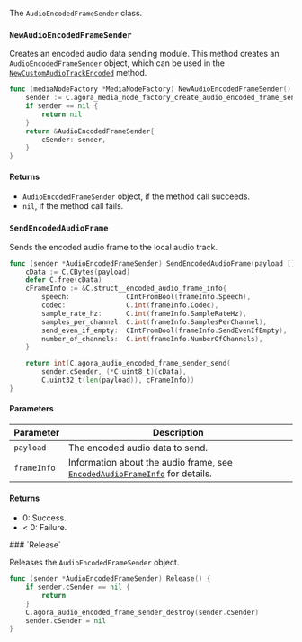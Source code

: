 The `AudioEncodedFrameSender` class.

### `NewAudioEncodedFrameSender`

Creates an encoded audio data sending module. This method creates an `AudioEncodedFrameSender` object, which can be used in the [`NewCustomAudioTrackEncoded`](#newcustomaudiotrackencoded) method.

```go
func (mediaNodeFactory *MediaNodeFactory) NewAudioEncodedFrameSender() *AudioEncodedFrameSender {
    sender := C.agora_media_node_factory_create_audio_encoded_frame_sender(mediaNodeFactory.cFactory)
    if sender == nil {
        return nil
    }
    return &AudioEncodedFrameSender{
        cSender: sender,
    }
}
```

#### Returns

- `AudioEncodedFrameSender` object, if the method call succeeds.
- `nil`, if the method call fails.

### `SendEncodedAudioFrame`

Sends the encoded audio frame to the local audio track.

```go
func (sender *AudioEncodedFrameSender) SendEncodedAudioFrame(payload []byte, frameInfo *EncodedAudioFrameInfo) int {
    cData := C.CBytes(payload)
    defer C.free(cData)
    cFrameInfo := &C.struct__encoded_audio_frame_info{
        speech:              CIntFromBool(frameInfo.Speech),
        codec:               C.int(frameInfo.Codec),
        sample_rate_hz:      C.int(frameInfo.SampleRateHz),
        samples_per_channel: C.int(frameInfo.SamplesPerChannel),
        send_even_if_empty:  CIntFromBool(frameInfo.SendEvenIfEmpty),
        number_of_channels:  C.int(frameInfo.NumberOfChannels),
    }

    return int(C.agora_audio_encoded_frame_sender_send(
        sender.cSender, (*C.uint8_t)(cData),
        C.uint32_t(len(payload)), cFrameInfo))
}
```

#### Parameters

| Parameter        | Description                                                                 |
|------------------|-----------------------------------------------------------------------------|
| `payload`        | The encoded audio data to send.                                             |
| `frameInfo`      | Information about the audio frame, see [`EncodedAudioFrameInfo`](#encodedaudioframeinfo) for details. |

#### Returns

- 0: Success.
- < 0: Failure.

<a name="audio-encoded-frame-sender-release">
### `Release`
</a>

Releases the `AudioEncodedFrameSender` object.

```go
func (sender *AudioEncodedFrameSender) Release() {
    if sender.cSender == nil {
        return
    }
    C.agora_audio_encoded_frame_sender_destroy(sender.cSender)
    sender.cSender = nil
}
```

